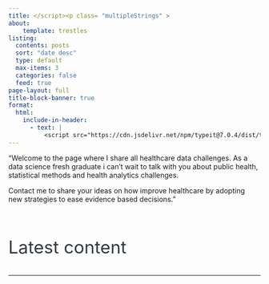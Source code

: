 ```yaml
---
title: </script><p class= "multipleStrings" >
about:
    template: trestles
listing:
  contents: posts
  sort: "date desc"
  type: default
  max-items: 3
  categories: false
  feed: true
page-layout: full
title-block-banner: true
format:
  html:
    include-in-header: 
      - text: |
          <script src="https://cdn.jsdelivr.net/npm/typeit@7.0.4/dist/typeit.min.js">
---
```


::: column-body-outset
"Welcome to the page where I share all healthcare data challenges. As a data science fresh graduate i can't wait to talk with you about public health, statistical methods and health analytics challenges.

Contact me to share your ideas on how improve healthcare by adopting new strategies to ease evidence based decisions."
:::

<br>

::: column-page
::: {style="font-size: 2.5em; face: bold; color: #343a40;"}
Latest content
:::
:::
---

```{=html}
<script>new TypeIt(".multipleStrings", {
    strings: ["Welcome to Federico's page", "Contact me to share your curiosity or questions", "P.s. Let's keep in touch to bake a Tiramisù 🎂"],
    breakLines: false,
    loop: true,
    speed: 40
  }).go();
</script>
```
